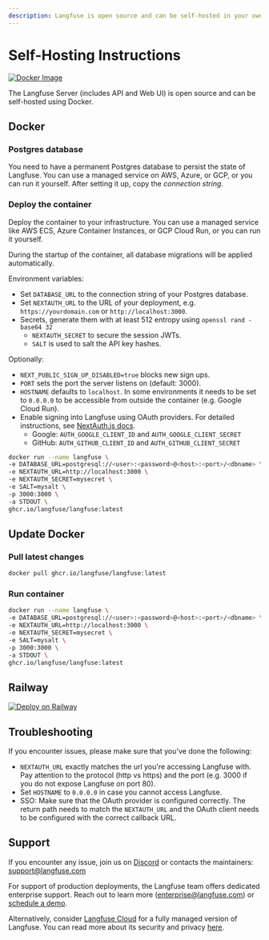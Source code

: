 ```yaml
---
description: Langfuse is open source and can be self-hosted in your own infrastructure via Docker
---
```



# Self-Hosting Instructions

[![Docker Image](https://img.shields.io/badge/docker-langfuse-blue?logo=Docker&logoColor=white&style=flat-square)](https://github.com/langfuse/langfuse/pkgs/container/langfuse)

The Langfuse Server (includes API and Web UI) is open source and can be self-hosted using Docker.

## Docker

<Steps>

### Postgres database

You need to have a permanent Postgres database to persist the state of Langfuse. You can use a managed service on AWS, Azure, or GCP, or you can run it yourself. After setting it up, copy the _connection string_.

### Deploy the container

Deploy the container to your infrastructure. You can use a managed service like AWS ECS, Azure Container Instances, or GCP Cloud Run, or you can run it yourself.

During the startup of the container, all database migrations will be applied automatically.

Environment variables:

- Set `DATABASE_URL` to the connection string of your Postgres database.
- Set `NEXTAUTH_URL` to the URL of your deployment, e.g. `https://yourdomain.com` or `http://localhost:3000`.
- Secrets, generate them with at least 512 entropy using `openssl rand -base64 32`
  - `NEXTAUTH_SECRET` to secure the session JWTs.
  - `SALT` is used to salt the API key hashes.

Optionally:

- `NEXT_PUBLIC_SIGN_UP_DISABLED=true` blocks new sign ups.
- `PORT` sets the port the server listens on (default: 3000).
- `HOSTNAME` defaults to `localhost`. In some environments it needs to be set to `0.0.0.0` to be accessible from outside the container (e.g. Google Cloud Run).
- Enable signing into Langfuse using OAuth providers. For detailed instructions, see [NextAuth.js docs](https://next-auth.js.org/providers/google).
  - Google: `AUTH_GOOGLE_CLIENT_ID` and `AUTH_GOOGLE_CLIENT_SECRET`
  - GitHub: `AUTH_GITHUB_CLIENT_ID` and `AUTH_GITHUB_CLIENT_SECRET`

```bash
docker run --name langfuse \
-e DATABASE_URL=postgresql://<user>:<password>@<host>:<port>/<dbname> \
-e NEXTAUTH_URL=http://localhost:3000 \
-e NEXTAUTH_SECRET=mysecret \
-e SALT=mysalt \
-p 3000:3000 \
-a STDOUT \
ghcr.io/langfuse/langfuse:latest
```

</Steps>

## Update Docker

<Steps>

### Pull latest changes

```bash
docker pull ghcr.io/langfuse/langfuse:latest
```

### Run container

```bash
docker run --name langfuse \
-e DATABASE_URL=postgresql://<user>:<password>@<host>:<port>/<dbname> \
-e NEXTAUTH_URL=http://localhost:3000 \
-e NEXTAUTH_SECRET=mysecret \
-e SALT=mysalt \
-p 3000:3000 \
-a STDOUT \
ghcr.io/langfuse/langfuse:latest
```

</Steps>

## Railway

[![Deploy on Railway](https://railway.app/button.svg)](https://railway.app/template/gmbqa_)

## Troubleshooting

If you encounter issues, please make sure that you've done the following:

- `NEXTAUTH_URL` exactly matches the url you're accessing Langfuse with. Pay attention to the protocol (http vs https) and the port (e.g. 3000 if you do not expose Langfuse on port 80).
- Set `HOSTNAME` to `0.0.0.0` in case you cannot access Langfuse.
- SSO: Make sure that the OAuth provider is configured correctly. The return path needs to match the `NEXTAUTH_URL` and the OAuth client needs to be configured with the correct callback URL.

## Support

If you encounter any issue, join us on [Discord](/discord) or contacts the maintainers: support@langfuse.com

For support of production deployments, the Langfuse team offers dedicated enterprise support. Reach out to learn more (enterprise@langfuse.com) or [schedule a demo](https://cal.com/marc-kl/demo).

Alternatively, consider [Langfuse Cloud](/docs/deployment/cloud) for a fully managed version of Langfuse. You can read more about its security and privacy [here](/docs/data-security-privacy).
